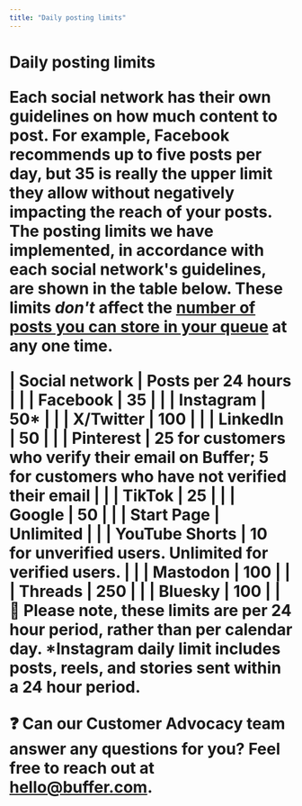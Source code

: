 ```yaml
---
title: "Daily posting limits"
---
```


# Daily posting limits <a href="javascript:window.print()" class="printArticle" title="Print this article" aria-label="Print this Article"><i class="icon-print"></i></a> <p>Each social network has their own guidelines on how much content to post. For example, Facebook recommends up to five posts per day, but 35 is really the upper limit they allow without negatively impacting the reach of your posts. The posting limits we have implemented, in accordance with each social network's guidelines, are shown in the table below. These limits *don't* affect the [number of posts you can store in your queue](https://buffer.helpscoutdocs.com/article/643-how-many-posts-can-i-schedule-in-advance) at any one time.</p> | **Social network** | **Posts per 24 hours** | | | Facebook | 35 | | | Instagram | 50* | | | X/Twitter | 100 | | | LinkedIn | 50 | | | Pinterest | 25 for customers who verify their email on Buffer; 5 for customers who have not verified their email | | | TikTok | 25 | | | Google | 50 | | | Start Page | Unlimited | | | YouTube Shorts | 10 for unverified users. Unlimited for verified users. | | | Mastodon | 100 | | | Threads | 250 | | | Bluesky | 100 | | 📝 Please note, these limits are per 24 hour period, rather than per calendar day. *Instagram daily limit includes posts, reels, and stories sent within a 24 hour period. <div class="callout-blue"> <p>❓ Can our Customer Advocacy team answer any questions for you? Feel free to reach out at [hello@buffer.com](mailto:hello@buffer.com).</p> </div>